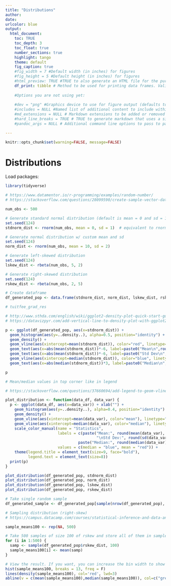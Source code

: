 ```yaml
---
title: "Distributions"
author:
date: 
urlcolor: blue
output: 
  html_document:
    toc: TRUE
    toc_depth: 3
    toc_float: true
    number_sections: true
    highlight: tango
    theme: default
    fig_caption: true
    #fig_width = 7 #Default width (in inches) for figures
    #fig_height = 5 #Default height (in inches) for figures
    #html_preview: TRUE #TRUE to also generate an HTML file for the purpose of locally previewing what the document will look like on GitHub.    
    df_print: tibble # Method to be used for printing data frames. Valid values include "default", "kable", "tibble", and "paged". The "default" method uses print.data.frame. 
    
    #Options you are not using yet:
      
    #dev = "png" #Graphics device to use for figure output (defaults to png)
    #includes = NULL #Named list of additional content to include within the document (typically created using the includes function).
    #md_extensions = NULL # Markdown extensions to be added or removed from the default definition or R Markdown. See the rmarkdown_format for additional details.
    #hard_line_breaks = TRUE # TRUE to generate markdown that uses a simple newline to represent a line break (as opposed to two-spaces and a newline).
    #pandoc_args = NULL # Additional command line options to pass to pandoc

---
```


```r
knitr::opts_chunk$set(warning=FALSE, message=FALSE)
```

# Distributions

Load packages:
```r
library(tidyverse)
```


```r
# https://www.datamentor.io/r-programming/examples/random-number/
# https://stackoverflow.com/questions/28099590/create-sample-vector-data-in-r-with-a-skewed-distribution-with-limited-range

num_obs <- 500

# Generate standard normal distribution (default is mean = 0 and sd = 1)
set.seed(124)
stdnorm_dist <- rnorm(num_obs, mean = 0, sd = 1)  # equivalent to rnorm(10)

# Generate normal distribution w/ custom mean and sd
set.seed(124)
norm_dist <- rnorm(num_obs, mean = 10, sd = 2)

# Generate left-skewed distribution
set.seed(124)
lskew_dist <- rbeta(num_obs, 5, 2)

# Generate right-skewed distribution
set.seed(124)
rskew_dist <- rbeta(num_obs, 2, 5)

# Create dataframe
df_generated_pop <- data.frame(stdnorm_dist, norm_dist, lskew_dist, rskew_dist)

# tuitfee_grad_res
```

```r
# http://www.sthda.com/english/wiki/ggplot2-density-plot-quick-start-guide-r-software-and-data-visualization#prepare-the-data
# https://datavizpyr.com/add-vertical-line-to-density-plot-with-ggplot2/

p <- ggplot(df_generated_pop, aes(x=stdnorm_dist)) + 
  geom_histogram(aes(y=..density..), alpha=0.5, position="identity") +
  geom_density() +
  geom_vline(aes(xintercept=mean(stdnorm_dist)), color="red", linetype="dashed", size=1) +
  geom_text(aes(x=abs(mean(stdnorm_dist))*-6, label=paste0("Mean\n",round(mean(stdnorm_dist),2)), y=0.1)) +
  geom_text(aes(x=abs(mean(stdnorm_dist))*-6, label=paste0("Std Dev\n",round(sd(stdnorm_dist),2)), y=0.03)) +
  geom_vline(aes(xintercept=median(stdnorm_dist)), color="blue", linetype="dashed", size=1) +
  geom_text(aes(x=abs(median(stdnorm_dist))*3, label=paste0("Median\n",round(median(stdnorm_dist),2)), y=0.05))

p

# Mean/median values in top corner like in legend
```


```r
# https://stackoverflow.com/questions/37660694/add-legend-to-geom-vline

plot_distribution <- function(data_df, data_var) {
  p <- ggplot(data_df, aes(x=data_var)) + xlab("") +
    geom_histogram(aes(y=..density..), alpha=0.4, position="identity") +
    geom_density() +
    geom_vline(aes(xintercept=mean(data_var), color="mean"), linetype="dotted", size=0.8) +
    geom_vline(aes(xintercept=median(data_var), color="median"), linetype="dotted", size=0.8) +
    scale_color_manual(name = "Statistics",
                       labels = c(paste("Mean:", round(mean(data_var), 2),
                                        "\nStd Dev:", round(sd(data_var), 2)), 
                                paste("Median:", round(median(data_var), 2))),
                       values = c(median = "blue", mean = "red")) +
    theme(legend.title = element_text(size=9, face="bold"),
          legend.text = element_text(size=8))
  print(p)
}

plot_distribution(df_generated_pop, stdnorm_dist)
plot_distribution(df_generated_pop, norm_dist)
plot_distribution(df_generated_pop, lskew_dist)
plot_distribution(df_generated_pop, rskew_dist)
```




```r
# Take single random sample
df_generated_sample <- df_generated_pop[sample(nrow(df_generated_pop), 100), ]
```


```r
# Sampling distribution (right-skew)
# https://campus.datacamp.com/courses/statistical-inference-and-data-analysis/lab-3a-foundations-for-inference-sampling-distributions?ex=6

sample_means100 <- rep(NA, 500)

# Take 500 samples of size 100 of rskew and store all of them in sample_means100
for (i in 1:500) {
  samp <- sample(df_generated_pop$rskew_dist, 100)
  sample_means100[i] <- mean(samp)
}

# View the result. If you want, you can increase the bin width to show more detail by changing the breaks argument.
hist(sample_means100, breaks = 13, freq = F)
lines(density(sample_means100), col='red', lwd=3)
abline(v = c(mean(sample_means100),median(sample_means100)), col=c("green", "red"), lty=c(2,2), lwd=c(3, 3))
```
